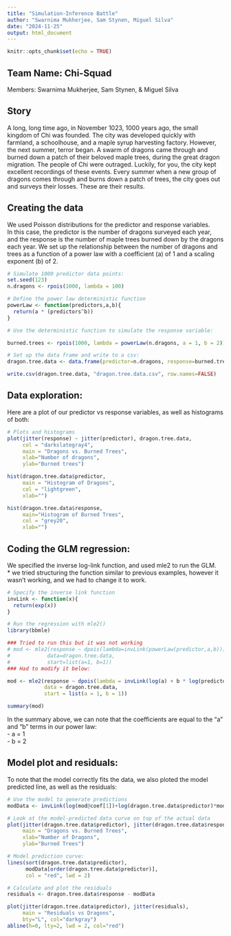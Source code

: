 ---
title: "Simulation-Inference Battle"
author: "Swarnima Mukherjee, Sam Stynen, Miguel Silva"
date: "2024-11-25"
output: html_document
---

```{r setup, include=FALSE}
knitr::opts_chunk$set(echo = TRUE)
```

## Team Name: Chi-Squad
Members: Swarnima Mukherjee, Sam Stynen, & Miguel Silva

## Story

A long, long time ago, in November 1023, 1000 years ago, the small kingdom of Chi 
was founded. The city was developed quickly with farmland, a schoolhouse, and a maple syrup 
harvesting factory. However, the next summer, terror began. A swarm of dragons 
came through and burned down a patch of their beloved maple trees, during the 
great dragon migration. The people of Chi were outraged. Luckily, for you, the city 
kept excellent recordings of these events. Every summer when a new group of dragons comes 
through and burns down a patch of trees, the city goes out and surveys their losses.
These are their results. 


## Creating the data

We used Poisson distributions for the predictor and response variables.  
In this case, the predictor is the number of dragons surveyed each year, and the response is the number of maple trees burned down by the dragons each year. We set up the relationship between the number of dragons and trees as a function of a power law with a coefficient (a) of 1 and a scaling exponent (b) of 2.

```{r}
# Simulate 1000 predictor data points:
set.seed(123)
n.dragons <- rpois(1000, lambda = 100)

# Define the power law deterministic function
powerLaw <- function(predictors,a,b){
  return(a * (predictors^b))
}

# Use the deterministic function to simulate the response variable:

burned.trees <- rpois(1000, lambda = powerLaw(n.dragons, a = 1, b = 2))

# Set up the data frame and write to a csv:
dragon.tree.data <- data.frame(predictor=n.dragons, response=burned.trees)

write.csv(dragon.tree.data, "dragon.tree.data.csv", row.names=FALSE)

```

## Data exploration:

Here are a plot of our predictor vs response variables, as well as histograms of both:

```{r}
# Plots and histograms
plot(jitter(response) ~ jitter(predictor), dragon.tree.data, 
     col = "darkslategray4", 
     main = "Dragons vs. Burned Trees",
     xlab="Number of dragons", 
     ylab="Burned trees")

hist(dragon.tree.data$predictor, 
     main = "Histogram of Dragons", 
     col = "lightgreen",
     xlab="")

hist(dragon.tree.data$response, 
     main="Histogram of Burned Trees", 
     col = "grey20",
     xlab="")

```

## Coding the GLM regression:

We specified the inverse log-link function, and used mle2 to run the GLM.  
* we tried structuring the function similar to previous examples, however it wasn't working, and we had to change it to work. 

```{r message=FALSE, warning=FALSE}
# Specify the inverse link function
invLink <- function(x){
  return(exp(x))
}

# Run the regression with mle2()
library(bbmle)

### Tried to run this but it was not working
# mod <- mle2(response ~ dpois(lambda=invLink(powerLaw(predictor,a,b))),
#            data=dragon.tree.data,
#            start=list(a=1, b=1))
### Had to modify it below:

mod <- mle2(response ~ dpois(lambda = invLink(log(a) + b * log(predictor))),
            data = dragon.tree.data,
            start = list(a = 1, b = 1))

summary(mod)

```

In the summary above, we can note that the coefficients are equal to the "a" and "b" terms in our power law:  
- a = 1  
- b = 2  

## Model plot and residuals:

To note that the model correctly fits the data, we also ploted the model predicted line, as well as the residuals:

```{r}
# Use the model to generate predictions
modData <- invLink(log(mod@coef[1])+log(dragon.tree.data$predictor)*mod@coef[2])

# Look at the model-predicted data curve on top of the actual data
plot(jitter(dragon.tree.data$predictor), jitter(dragon.tree.data$response), bty="L", col="darkgray",
     main = "Dragons vs. Burned Trees",
     xlab="Number of Dragons", 
     ylab="Burned Trees")

# Model prediction curve:
lines(sort(dragon.tree.data$predictor), 
      modData[order(dragon.tree.data$predictor)], 
      col = "red", lwd = 2)

# Calculate and plot the residuals
residuals <- dragon.tree.data$response - modData

plot(jitter(dragon.tree.data$predictor), jitter(residuals),
     main = "Residuals vs Dragons", 
     bty="L", col="darkgray")
abline(h=0, lty=2, lwd = 2, col="red")

```
